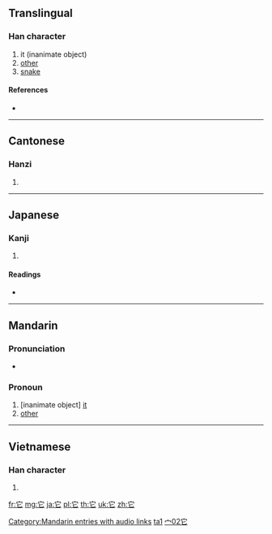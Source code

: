 {{zh-hanzi|{{zh-lookup|它}}}}
{{also|牠}}
==Translingual==

===Han character===
{{Han char|rn=40|rad=宀|as=02|sn=5|four=3071<sub>1</sub>|canj=十心 (JP)}}

# it (inanimate object)
# [[other]]
# [[snake]]

====References====
* {{Han ref|kx=0281.140|dkj=07057|dj=0551.140|hdz=20910.030|uh=5B83|ud=23427|bh=A5A6|bd=42406}}

----

==Cantonese==

===Hanzi===
{{yue-hanzi|jyut=|y=ta1}}

# {{defn|Cantonese|sort=宀02}}

----

==Japanese==

===Kanji===
{{ja-kanji|grade=|rs=宀02}}

# {{defn|Japanese|sort=宀02}}

====Readings====
* {{ja-readings|on=[[た]] (ta), [[しゃ]] (sha)|kun=[[へび]] (hebi)}}

----

==Mandarin==

===Pronunciation===
* {{audio|zh-tā.ogg|audio}}

===Pronoun===
{{cmn-pronoun|ts|pin=tā|pint=ta1|rs=宀02}}

# [inanimate object] [[it]]
# [[other]]

[[Category:Mandarin entries with audio links]]
[[Category:zh-cn:Beginning Mandarin|ta1]]
[[Category:zh-tw:Beginning Mandarin|宀02它]]

----

==Vietnamese==

===Han character===
{{vi-hantu|[[tha]], [[dà]], [[đà]]|rs=宀02}}

# {{defn|Vietnamese|sort=宀02}}

[[fr:它]]
[[mg:它]]
[[ja:它]]
[[pl:它]]
[[th:它]]
[[uk:它]]
[[zh:它]]